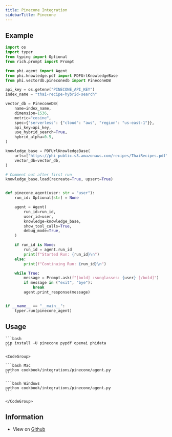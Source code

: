 ```yaml
---
title: Pinecone Integration
sidebarTitle: Pinecone
---
```


## Example

```python
import os
import typer
from typing import Optional
from rich.prompt import Prompt

from phi.agent import Agent
from phi.knowledge.pdf import PDFUrlKnowledgeBase
from phi.vectordb.pineconedb import PineconeDB

api_key = os.getenv("PINECONE_API_KEY")
index_name = "thai-recipe-hybrid-search"

vector_db = PineconeDB(
    name=index_name,
    dimension=1536,
    metric="cosine",
    spec={"serverless": {"cloud": "aws", "region": "us-east-1"}},
    api_key=api_key,
    use_hybrid_search=True,
    hybrid_alpha=0.5,
)

knowledge_base = PDFUrlKnowledgeBase(
    urls=["https://phi-public.s3.amazonaws.com/recipes/ThaiRecipes.pdf"],
    vector_db=vector_db,
)

# Comment out after first run
knowledge_base.load(recreate=True, upsert=True)


def pinecone_agent(user: str = "user"):
    run_id: Optional[str] = None

    agent = Agent(
        run_id=run_id,
        user_id=user,
        knowledge=knowledge_base,
        show_tool_calls=True,
        debug_mode=True,
    )

    if run_id is None:
        run_id = agent.run_id
        print(f"Started Run: {run_id}\n")
    else:
        print(f"Continuing Run: {run_id}\n")

    while True:
        message = Prompt.ask(f"[bold] :sunglasses: {user} [/bold]")
        if message in ("exit", "bye"):
            break
        agent.print_response(message)


if __name__ == "__main__":
    typer.run(pinecone_agent)


```

## Usage

<Steps>
  <Snippet file="create-venv-step.mdx" />

  <Step title="Install libraries">

    ```bash
    pip install -U pinecone pypdf openai phidata
    ```

  </Step>

  <Step title="Run Pinecone Agent">

    <CodeGroup>

    ```bash Mac
    python cookbook/integrations/pinecone/agent.py
    ```

    ```bash Windows
    python cookbook/integrations/pinecone/agent.py
    ```

    </CodeGroup>

  </Step>

</Steps>

## Information

- View on [Github](https://github.com/agno-agi/phidata/tree/main/cookbook/integrations/pinecone/agent.py)

